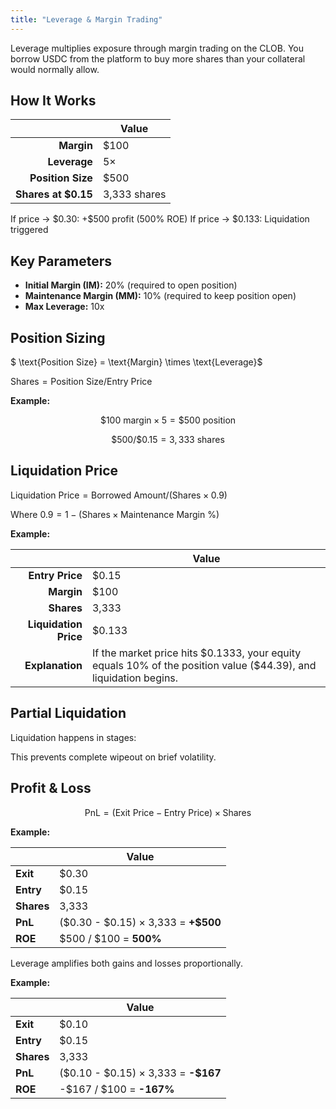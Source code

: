 ```yaml
---
title: "Leverage & Margin Trading"
---
```


Leverage multiplies exposure through margin trading on the CLOB. You borrow USDC from the platform to buy more shares than your collateral would normally allow.

## How It Works

|                      | **Value**    |
| -------------------: | ------------ |
| **Margin**           | \$100        |
| **Leverage**         | 5×           |
| **Position Size**    | \$500        |
| **Shares at \$0.15** | 3,333 shares |

If price → \$0.30: +\$500 profit (500% ROE) If price → \$0.133: Liquidation triggered

## Key Parameters

- **Initial Margin (IM):** 20% (required to open position)
- **Maintenance Margin (MM):** 10% (required to keep position open)
- **Max Leverage:** 10x

## Position Sizing

$ \text{Position Size} = \text{Margin} \times \text{Leverage}$

$\text{Shares} = \text{Position Size} / \text{Entry Price}$

**Example:**

$$
\$100 \ \text{margin} \times 5 = \$500 \ \text{position}
$$

$$
\$500 / \$0.15 = 3,333 \ \text{shares}
$$

## Liquidation Price

$\text{Liquidation Price} = \text{Borrowed Amount} / (\text{Shares} × \text{0.9})$

Where $\text{0.9} = \text{1} - (\text{Shares} × \text{Maintenance Margin %})$

**Example:**

|                       | **Value**                                                                                                          |
| --------------------: | ------------------------------------------------------------------------------------------------------------------ |
| **Entry Price**       | \$0.15                                                                                                             |
| **Margin**            | \$100                                                                                                              |
| **Shares**            | 3,333                                                                                                              |
| **Liquidation Price** | \$0.133                                                                                                            |
| **Explanation**       | If the market price hits \$0.1333, your equity equals 10% of the position value (\$44.39), and liquidation begins. |

## Partial Liquidation

Liquidation happens in stages:

<Steps>
  <Step title="
First trigger: liquidate 25% of position" titleSize="h3">
    
  </Step>
  <Step title="
Apply 10% penalty to insurance fund" titleSize="h3">
    
  </Step>
  <Step title="
Check if still underwater" titleSize="h3">
    
  </Step>
  <Step title="If yes: liquidate another 25%" titleSize="h3">
    
  </Step>
  <Step title="Full liquidation only if necessary" titleSize="h3">
    
  </Step>
</Steps>

This prevents complete wipeout on brief volatility.

## Profit & Loss

$$
\text{PnL} = (\text{Exit Price} - \text{Entry Price}) \times \text{Shares}
$$

**Example:**

|            | Value                                   |
| ---------- | --------------------------------------- |
| **Exit**   | \$0.30                                  |
| **Entry**  | \$0.15                                  |
| **Shares** | 3,333                                   |
| **PnL**    | (\$0.30 - \$0.15) × 3,333 = **\+\$500** |
| **ROE**    | \$500 / \$100 = **500%**                |

Leverage amplifies both gains and losses proportionally.

**Example:**

|            | Value                                  |
| ---------- | -------------------------------------- |
| **Exit**   | \$0.10                                 |
| **Entry**  | \$0.15                                 |
| **Shares** | 3,333                                  |
| **PnL**    | (\$0.10 - \$0.15) × 3,333 = **-\$167** |
| **ROE**    | -\$167 / \$100 = **-167%**             |